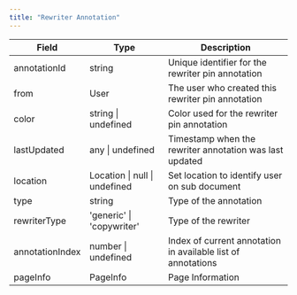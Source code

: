 ```yaml
---
title: "Rewriter Annotation"
---
```


| Field           | Type                          | Description                                                  |
| --------------- | ----------------------------- | ------------------------------------------------------------ |
| annotationId    | string                        | Unique identifier for the rewriter pin annotation            |
| from            | User                          | The user who created this rewriter pin annotation            |
| color           | string \| undefined           | Color used for the rewriter pin annotation                   |
| lastUpdated     | any \| undefined              | Timestamp when the rewriter annotation was last updated      |
| location        | Location \| null \| undefined | Set location to identify user on sub document                |
| type            | string                        | Type of the annotation                                       |
| rewriterType    | 'generic' \| 'copywriter'     | Type of the rewriter                                         |
| annotationIndex | number \| undefined           | Index of current annotation in available list of annotations |
| pageInfo        | PageInfo                      | Page Information                                             |
